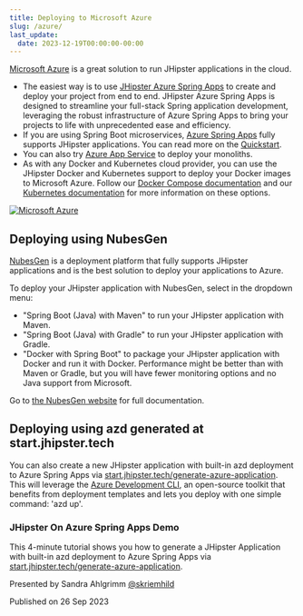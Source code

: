 ```yaml
---
title: Deploying to Microsoft Azure
slug: /azure/
last_update:
  date: 2023-12-19T00:00:00-00:00
---
```


[Microsoft Azure](https://azure.microsoft.com/overview/?WT.mc_id=java-0000-judubois) is a great solution to run JHipster applications in the cloud.

- The easiest way is to use [JHipster Azure Spring Apps](https://github.com/Azure/generator-jhipster-azure-spring-apps) to create and deploy your project from end to end. JHipster Azure Spring Apps is designed to streamline your full-stack Spring application development, leveraging the robust infrastructure of Azure Spring Apps to bring your projects to life with unprecedented ease and efficiency.
- If you are using Spring Boot microservices, [Azure Spring Apps](https://azure.microsoft.com/services/spring-apps/?WT.mc_id=online-jhipster-judubois) fully supports JHipster applications. You can read more on the [Quickstart](https://learn.microsoft.com/azure/spring-apps/quickstart-deploy-microservice-apps).
- You can also try [Azure App Service](https://azure.microsoft.com/services/app-service/?WT.mc_id=online-jhipster-judubois) to deploy your monoliths.
- As with any Docker and Kubernetes cloud provider, you can use the JHipster Docker and Kubernetes support to deploy your Docker images to Microsoft Azure. Follow our [Docker Compose documentation](/docker-compose) and our [Kubernetes documentation](/kubernetes) for more information on these options.

[![Microsoft Azure](/images/logo/logo-azure.png)](https://azure.microsoft.com/overview/?WT.mc_id=java-0000-judubois)


## Deploying using NubesGen

[NubesGen](https://www.nubesgen.com) is a deployment platform that fully supports JHipster applications and is the best solution to deploy your applications to Azure.

To deploy your JHipster application with NubesGen, select in the dropdown menu:

- "Spring Boot (Java) with Maven" to run your JHipster application with Maven.
- "Spring Boot (Java) with Gradle" to run your JHipster application with Gradle.
- "Docker with Spring Boot" to package your JHipster application with Docker and run it with Docker. Performance might be better than with Maven or Gradle, but you will have fewer monitoring options and no Java support from Microsoft.

Go to [the NubesGen website](https://www.nubesgen.com) for full documentation.


## Deploying using azd generated at start.jhipster.tech

You can also create a new JHipster application with built-in azd deployment to Azure Spring Apps via [start.jhipster.tech/generate-azure-application](https://start.jhipster.tech/generate-azure-application). This will leverage the [Azure Development CLI](https://learn.microsoft.com/azure/developer/azure-developer-cli/?WT.mc_id=java-0000-sakriema), an open-source toolkit that benefits from deployment templates and lets you deploy with one simple command: 'azd up'.

<EmbeddedVideo video="AmxPv_5Bs_k?si=HeDmf113Uld0bCbS&amp;start=33" />

### JHipster On Azure Spring Apps Demo

This 4-minute tutorial shows you how to generate a JHipster Application with built-in azd deployment to Azure Spring Apps via [start.jhipster.tech/generate-azure-application](https://start.jhipster.tech/generate-azure-application).

Presented by Sandra Ahlgrimm [@skriemhild](https://x.com/skriemhild)

Published on 26 Sep 2023
